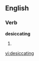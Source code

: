
==English==

===Verb===
'''desiccating'''

# {{present participle of|[[desiccate]]}}

[[vi:desiccating]]